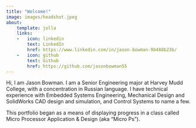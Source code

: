 ```yaml
---
title: "Welcome!"
image: images/headshot.jpeg
about:
    template: jolla
    links:
    -   icon: linkedin
        text: LinkedIn
        href: https://www.linkedin.com/in/jason-bowman-9b488b23b/
    -   icon: github
        text: Github
        href: https://github.com/jasonbowman55
---
```



Hi, I am Jason Bowman. I am a Senior Engineering major at Harvey Mudd College, with a concentration in Russian language. I have technical experience with Embedded Systems Engineering, Mechanical Design and SolidWorks CAD design and simulation, and Control Systems to name a few.

This portfolio began as a means of displaying progress in a class called Micro Processor Application & Design (aka "Micro Ps"). 